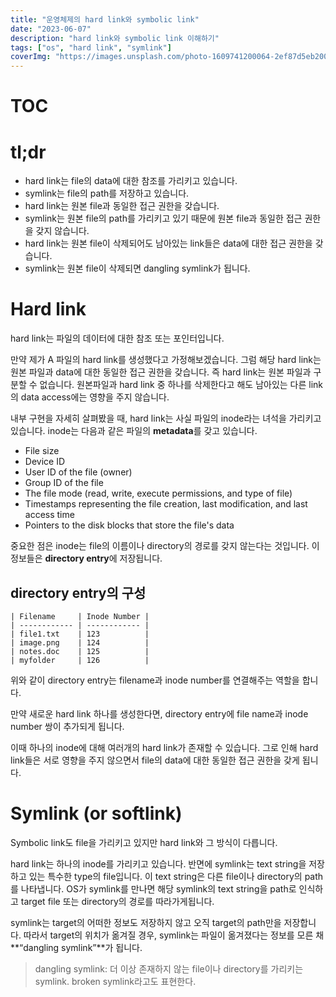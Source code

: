```yaml
---
title: "운영체제의 hard link와 symbolic link"
date: "2023-06-07"
description: "hard link와 symbolic link 이해하기"
tags: ["os", "hard link", "symlink"]
coverImg: "https://images.unsplash.com/photo-1609741200064-2ef87d5eb200?ixlib=rb-4.0.3&ixid=M3wxMjA3fDB8MHxwaG90by1wYWdlfHx8fGVufDB8fHx8fA%3D%3D&auto=format&fit=crop&w=2940&q=80"
---
```


# TOC

# tl;dr

- hard link는 file의 data에 대한 참조를 가리키고 있습니다.
- symlink는 file의 path를 저장하고 있습니다.
- hard link는 원본 file과 동일한 접근 권한을 갖습니다.
- symlink는 원본 file의 path를 가리키고 있기 때문에 원본 file과 동일한 접근 권한을 갖지 않습니다.
- hard link는 원본 file이 삭제되어도 남아있는 link들은 data에 대한 접근 권한을 갖습니다.
- symlink는 원본 file이 삭제되면 dangling symlink가 됩니다.

# Hard link

hard link는 파일의 데이터에 대한 참조 또는 포인터입니다.

만약 제가 A 파일의 hard link를 생성했다고 가정해보겠습니다. 그럼 해당 hard link는 원본 파일과 data에 대한 동일한 접근 권한을 갖습니다. 즉 hard link는 원본 파일과 구분할 수 없습니다. 원본파일과 hard link 중 하나를 삭제한다고 해도 남아있는 다른 link의 data access에는 영향을 주지 않습니다.

내부 구현을 자세히 살펴봤을 때, hard link는 사실 파일의 inode라는 녀석을 가리키고 있습니다. inode는 다음과 같은 파일의 **metadata**를 갖고 있습니다.

- File size
- Device ID
- User ID of the file (owner)
- Group ID of the file
- The file mode (read, write, execute permissions, and type of file)
- Timestamps representing the file creation, last modification, and last access time
- Pointers to the disk blocks that store the file's data

중요한 점은 inode는 file의 이름이나 directory의 경로를 갖지 않는다는 것입니다. 이 정보들은 **directory entry**에 저장됩니다.

## directory entry의 구성

```
| Filename     | Inode Number |
| ------------ | ------------ |
| file1.txt    | 123          |
| image.png    | 124          |
| notes.doc    | 125          |
| myfolder     | 126          |
```

위와 같이 directory entry는 filename과 inode number를 연결해주는 역할을 합니다.

만약 새로운 hard link 하나를 생성한다면, directory entry에 file name과 inode number 쌍이 추가되게 됩니다.

이때 하나의 inode에 대해 여러개의 hard link가 존재할 수 있습니다. 그로 인해 hard link들은 서로 영향을 주지 않으면서 file의 data에 대한 동일한 접근 권한을 갖게 됩니다.

# Symlink (or softlink)

Symbolic link도 file을 가리키고 있지만 hard link와 그 방식이 다릅니다.

hard link는 하나의 inode를 가리키고 있습니다. 반면에 symlink는 text string을 저장하고 있는 특수한 type의 file입니다. 이 text string은 다른 file이나 directory의 path를 나타냅니다. OS가 symlink를 만나면 해당 symlink의 text string을 path로 인식하고 target file 또는 directory의 경로를 따라가게됩니다.

symlink는 target의 어떠한 정보도 저장하지 않고 오직 target의 path만을 저장합니다. 따라서 target의 위치가 옮겨질 경우, symlink는 파일이 옮겨졌다는 정보를 모른 채 **“dangling symlink”**가 됩니다.

> dangling symlink: 더 이상 존재하지 않는 file이나 directory를 가리키는 symlink. broken symlink라고도 표현한다.
